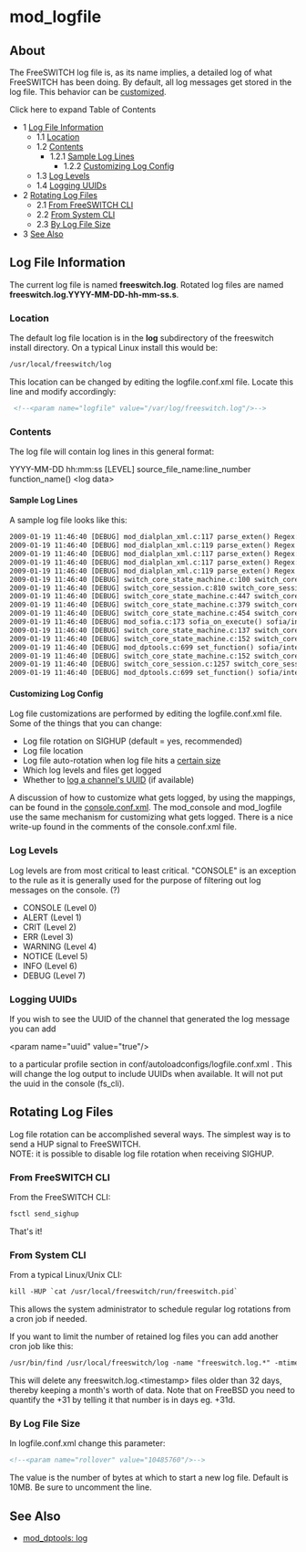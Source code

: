 
# mod_logfile 

 

## About

The FreeSWITCH log file is, as its name implies, a detailed log of what FreeSWITCH has been doing. By default, all log messages get stored in the log file. This behavior can be [customized](https://wiki.freeswitch.org/wiki/Mod%5Flogfile#Customizing%5FLog%5FConfig "Mod logfile").

Click here to expand Table of Contents

* 1 [Log File Information](#log-file-information)  
   * 1.1 [Location](#log-file-information)  
   * 1.2 [Contents](#contents)  
      * 1.2.1 [Sample Log Lines](#sample-log-lines)  
         * 1.2.2 [Customizing Log Config](#customizing-log-config)  
   * 1.3 [Log Levels](#log-levels)  
   * 1.4 [Logging UUIDs](#logging-uuids)
* 2 [Rotating Log Files](#rotating-log-files)  
   * 2.1 [From FreeSWITCH CLI](#from-freeswitch-cli)  
   * 2.2 [From System CLI](#from-system-cli)  
   * 2.3 [By Log File Size](#by-log-file-size)
* 3 [See Also](#log-levels)

## Log File Information

The current log file is named **freeswitch.log**. Rotated log files are named **freeswitch.log.YYYY-MM-DD-hh-mm-ss.s**.

### Location

The default log file location is in the **log** subdirectory of the freeswitch install directory. On a typical Linux install this would be:

```xml
/usr/local/freeswitch/log
```

This location can be changed by editing the logfile.conf.xml file. Locate this line and modify accordingly:

```xml
 <!--<param name="logfile" value="/var/log/freeswitch.log"/>--> 
```

### Contents

The log file will contain log lines in this general format:

YYYY-MM-DD hh:mm:ss [LEVEL] source_file_name:line_number function_name() &lt;log data>

#### Sample Log Lines

A sample log file looks like this:

```xml
2009-01-19 11:46:40 [DEBUG] mod_dialplan_xml.c:117 parse_exten() Regex: [tone_stream] destination_number(9664) =~ /^9198$/
2009-01-19 11:46:40 [DEBUG] mod_dialplan_xml.c:119 parse_exten() Regex mismatch
2009-01-19 11:46:40 [DEBUG] mod_dialplan_xml.c:117 parse_exten() Regex: [hold_music] destination_number(9664) =~ /^9664$/
2009-01-19 11:46:40 [DEBUG] mod_dialplan_xml.c:117 parse_exten() Regex: [hold_music] ${sip_has_crypto}() =~ /^(AES_CM_128_HMAC_SHA1_32|AES_CM_128_HMAC_SHA1_80)$/
2009-01-19 11:46:40 [DEBUG] mod_dialplan_xml.c:119 parse_exten() Regex mismatch
2009-01-19 11:46:40 [DEBUG] switch_core_state_machine.c:100 switch_core_standard_on_routing() (sofia/internal/sip:1000@10.15.0.90:15324;rinstance=d891f9e6bafafb70) State Change CS_ROUTING -> CS_EXECUTE
2009-01-19 11:46:40 [DEBUG] switch_core_session.c:810 switch_core_session_signal_state_change() Send signal sofia/internal/sip:1000@10.15.0.90:15324;rinstance=d891f9e6bafafb70 [BREAK]
2009-01-19 11:46:40 [DEBUG] switch_core_state_machine.c:447 switch_core_session_run() (sofia/internal/sip:1000@10.15.0.90:15324;rinstance=d891f9e6bafafb70) State ROUTING going to sleep
2009-01-19 11:46:40 [DEBUG] switch_core_state_machine.c:379 switch_core_session_run() (sofia/internal/sip:1000@10.15.0.90:15324;rinstance=d891f9e6bafafb70) Running State Change CS_EXECUTE
2009-01-19 11:46:40 [DEBUG] switch_core_state_machine.c:454 switch_core_session_run() (sofia/internal/sip:1000@10.15.0.90:15324;rinstance=d891f9e6bafafb70) State EXECUTE
2009-01-19 11:46:40 [DEBUG] mod_sofia.c:173 sofia_on_execute() sofia/internal/sip:1000@10.15.0.90:15324;rinstance=d891f9e6bafafb70 SOFIA EXECUTE
2009-01-19 11:46:40 [DEBUG] switch_core_state_machine.c:137 switch_core_standard_on_execute() sofia/internal/sip:1000@10.15.0.90:15324;rinstance=d891f9e6bafafb70 Standard EXECUTE
2009-01-19 11:46:40 [DEBUG] switch_core_state_machine.c:152 switch_core_standard_on_execute() sofia/internal/sip:1000@10.15.0.90:15324;rinstance=d891f9e6bafafb70 Execute set(open=true)
2009-01-19 11:46:40 [DEBUG] mod_dptools.c:699 set_function() sofia/internal/sip:1000@10.15.0.90:15324;rinstance=d891f9e6bafafb70 SET [open]=[true]
2009-01-19 11:46:40 [DEBUG] switch_core_state_machine.c:152 switch_core_standard_on_execute() sofia/internal/sip:1000@10.15.0.90:15324;rinstance=d891f9e6bafafb70 Execute set(use_profile=${cond(${acl(${network_addr} rfc1918)} == true ? nat : default)})
2009-01-19 11:46:40 [DEBUG] switch_core_session.c:1257 switch_core_session_execute_application() sofia/internal/sip:1000@10.15.0.90:15324;rinstance=d891f9e6bafafb70 Expanded String set(use_profile=nat)
2009-01-19 11:46:40 [DEBUG] mod_dptools.c:699 set_function() sofia/internal/sip:1000@10.15.0.90:15324;rinstance=d891f9e6bafafb70 SET [use_profile]=[nat]
```

#### Customizing Log Config

Log file customizations are performed by editing the logfile.conf.xml file. Some of the things that you can change:

* Log file rotation on SIGHUP (default = yes, recommended)
* Log file location
* Log file auto-rotation when log file hits a [certain size](https://wiki.freeswitch.org/wiki/Mod%5Flogfile#By%5FLog%5FFile%5FSize "Mod logfile")
* Which log levels and files get logged
* Whether to [log a channel's UUID](https://wiki.freeswitch.org/wiki/Mod%5Flogfile#Logging%5FUUIDs "Mod logfile") (if available)

A discussion of how to customize what gets logged, by using the mappings, can be found in the [console.conf.xml](https://freeswitch.org/stash/projects/FS/repos/freeswitch/browse/conf/vanilla/autoload%5Fconfigs/console.conf.xml). The mod\_console and mod\_logfile use the same mechanism for customizing what gets logged. There is a nice write-up found in the comments of the console.conf.xml file.

### Log Levels

Log levels are from most critical to least critical. "CONSOLE" is an exception to the rule as it is generally used for the purpose of filtering out log messages on the console. (?)

* CONSOLE (Level 0)
* ALERT (Level 1)
* CRIT (Level 2)
* ERR (Level 3)
* WARNING (Level 4)
* NOTICE (Level 5)
* INFO (Level 6)
* DEBUG (Level 7)

### Logging UUIDs

If you wish to see the UUID of the channel that generated the log message you can add

&lt;param name="uuid" value="true"/>

to a particular profile section in conf/autoloadconfigs/logfile.conf.xml . This will change the log output to include UUIDs when available. It will not put the uuid in the console (fs\_cli).

## Rotating Log Files

Log file rotation can be accomplished several ways. The simplest way is to send a HUP signal to FreeSWITCH.  
NOTE: it is possible to disable log file rotation when receiving SIGHUP.

### From FreeSWITCH CLI

From the FreeSWITCH CLI:

```xml
fsctl send_sighup
```

That's it!

### From System CLI

From a typical Linux/Unix CLI:

```xml
kill -HUP `cat /usr/local/freeswitch/run/freeswitch.pid`
```

This allows the system administrator to schedule regular log rotations from a cron job if needed.

If you want to limit the number of retained log files you can add another cron job like this:

```xml
/usr/bin/find /usr/local/freeswitch/log -name "freeswitch.log.*" -mtime +31 -delete
```

This will delete any freeswitch.log.&lt;timestamp> files older than 32 days, thereby keeping a month's worth of data. Note that on FreeBSD you need to quantify the +31 by telling it that number is in days eg. +31d.

### By Log File Size

In logfile.conf.xml change this parameter:

```xml
<!--<param name="rollover" value="10485760"/>-->
```

The value is the number of bytes at which to start a new log file. Default is 10MB. Be sure to uncomment the line.

## See Also

* [mod\_dptools: log](./mod-dptools/6586596.mdx#about)


